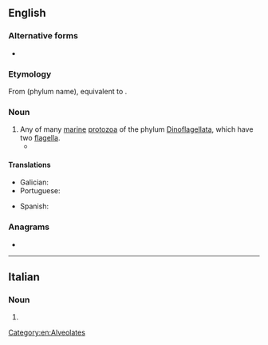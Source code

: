 ==English==
{{wikipedia}}

===Alternative forms===
* {{l|en|dinoflagelate}}

===Etymology===
From {{m|mul|Dinoflagellata}} (phylum name), equivalent to {{pre|en|dino|flagellate}}.

===Noun===
{{en-noun}}

# Any of many [[marine]] [[protozoan|protozoa]] of the phylum [[Dinoflagellata]], which have two [[flagellum|flagella]].
#* {{quote-book|en|2012|{{w|Caspar Henderson}}|The Book of Barely Imagined Beings|edition=2013|publisher=Granta Books|page=31
|passage=''Noctiluna scintillans'', a tiny marine '''dinoflagellate''', glows in the dark thanks to thousands of bioluminescent spherical organelles in its cytoplasm; gathered in millions, it can illuminate the whole sea at night.}}

====Translations====
{{trans-top|any of many marine protozoa of the phylum Dinoflagellata}}
* Galician: {{t|gl|dinoflaxelado|m}}
* Portuguese: {{t|pt|dinoflagelado|m}}
{{trans-mid}}
* Spanish: {{t+|es|dinoflagelado|m}}
{{trans-bottom}}

===Anagrams===
* {{anagrams|en|a=aadeefgilllnot|deflagellation}}

[[Category:en:Alveolates]]

----

==Italian==

===Noun===
{{head|it|noun plural form|g=f}}

# {{plural of|it|dinoflagellata}}